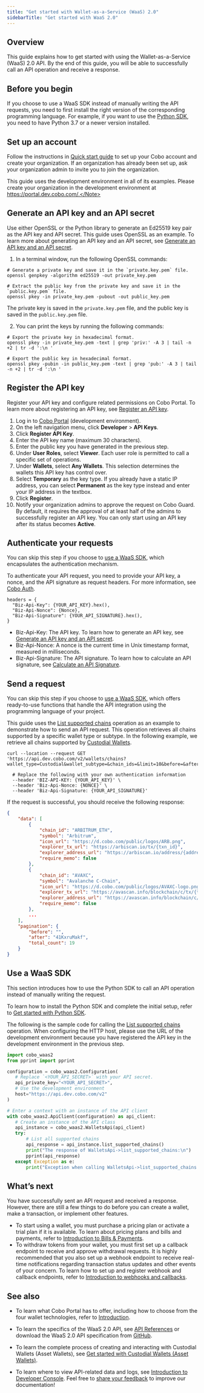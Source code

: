 ```yaml
---
title: "Get started with Wallet-as-a-Service (WaaS) 2.0"
sidebarTitle: "Get started with WaaS 2.0"
---
```


## Overview

This guide explains how to get started with using the Wallet-as-a-Service (WaaS) 2.0 API. By the end of this guide, you will be able to successfully call an API operation and receive a response.

## Before you begin

If you choose to use a WaaS SDK instead of manually writing the API requests, you need to first install the right version of the corresponding programming language. For example, if you want to use the [Python SDK](/v2/developer-tools/quickstart-python), you need to have Python 3.7 or a newer version installed.

## Set up an account

Follow the instructions in [Quick start guide](https://manuals.cobo.com/en/portal/quick-start-guide) to set up your Cobo account and create your organization. If an organization has already been set up, ask your organization admin to invite you to join the organization.

<Note>This guide uses the development environment in all of its examples. Please create your organization in the development environment at https://portal.dev.cobo.com/.</Note>

## Generate an API key and an API secret

Use either OpenSSL or the Python library to generate an Ed25519 key pair as the API key and API secret. This guide uses OpenSSL as an example. To learn more about generating an API key and an API secret, see [Generate an API key and an API secret](/v2/guides/overview/cobo-auth#generate-an-api-key-and-an-api-secret).

1. In a terminal window, run the following OpenSSL commands:

```shell
# Generate a private key and save it in the `private.key.pem` file.
openssl genpkey -algorithm ed25519 -out private_key.pem

# Extract the public key from the private key and save it in the `public.key.pem` file.
openssl pkey -in private_key.pem -pubout -out public_key.pem
```


The private key is saved in the `private.key.pem` file, and the public key is saved in the `public.key.pem` file. 



2. You can print the keys by running the following commands:

```
# Export the private key in hexadecimal format.
openssl pkey -in private_key.pem -text | grep 'priv:' -A 3 | tail -n +2 | tr -d ':\n '

# Export the public key in hexadecimal format.
openssl pkey -pubin -in public_key.pem -text | grep 'pub:' -A 3 | tail -n +2 | tr -d ':\n '
```

## Register the API key

Register your API key and configure related permissions on Cobo Portal. To learn more about registering an API key, see [Register an API key](https://manuals.cobo.com/en/portal/developer-console/create-api-key).

1. Log in to [Cobo Portal](https://portal.dev.cobo.com/login) (development environment).
2. On the left navigation menu, click **Developer** > **API Keys**.
3. Click **Register API Key**.
4. Enter the API key name (maximum 30 characters).
5. Enter the public key you have generated in the previous step.
6. Under **User Roles**, select **Viewer**. Each user role is permitted to call a specific set of operations.
7. Under **Wallets**, select **Any Wallets**. This selection determines the wallets this API key has control over.
8. Select **Temporary** as the key type. <Note>If you already have a static IP address, you can select **Permanent** as the key type instead and enter your IP address in the textbox.</Note>
9. Click **Register**.
10. Notify your organization admins to approve the request on Cobo Guard. By default, it requires the approval of at least half of the admins to successfully register an API key. You can only start using an API key after its status becomes **Active**.

## Authenticate your requests

<Note>You can skip this step if you choose to [use a WaaS SDK](/v2/developer-tools/quickstart-python), which encapsulates the authentication mechanism.</Note>

To authenticate your API request, you need to provide your API key, a nonce, and the API signature as request headers. For more information, see [Cobo Auth](/v2/guides/overview/cobo-auth).

```
headers = {
  "Biz-Api-Key": {YOUR_API_KEY}.hex(),
  "Biz-Api-Nonce": {Nonce},
  "Biz-Api-Signature": {YOUR_API_SIGNATURE}.hex(),
}
```

- Biz-Api-Key: The API key. To learn how to generate an API key, see [Generate an API key and an API secret](/v2/guides/overview/cobo-auth#generate-an-api-key-and-an-api-secret).
- Biz-Api-Nonce: A nonce is the current time in Unix timestamp format, measured in milliseconds. 
- Biz-Api-Signature: The API signature. To learn how to calculate an API signature, see [Calculate an API Signature](/v2/guides/overview/cobo-auth#calculate-the-api-signature).

## Send a request

<Note>You can skip this step if you choose to [use a WaaS SDK](/v2/developer-tools/quickstart-python), which offers ready-to-use functions that handle the API integration using the programming language of your project.</Note>

This guide uses the [List supported chains](/v2/api-references/wallets/list-supported-chains) operation as an example to demonstrate how to send an API request. This operation retrieves all chains supported by a specific wallet type or subtype. In the following example, we retrieve all chains supported by [Custodial Wallets](https://manuals.cobo.com/en/portal/custodial-wallets/introduction).

```CURL
curl --location --request GET 'https://api.dev.cobo.com/v2/wallets/chains?wallet_type=Custodial&wallet_subtype=&chain_ids=&limit=10&before=&after='
  
  # Replace the following with your own authentication information
  --header 'BIZ-API-KEY: {YOUR_API_KEY}' \
  --header 'Biz-Api-Nonce: {NONCE}' \
  --header 'Biz-Api-Signature: {YOUR_API_SIGNATURE}'
```

If the request is successful, you should receive the following response:

```JSON
{
    "data": [
        {
            "chain_id": "ARBITRUM_ETH",
            "symbol": "Arbitrum",
            "icon_url": "https://d.cobo.com/public/logos/ARB.png",
            "explorer_tx_url": "https://arbiscan.io/tx/{txn_id}",
            "explorer_address_url": "https://arbiscan.io/address/{address}",
            "require_memo": false
        },
        {
            "chain_id": "AVAXC",
            "symbol": "Avalanche C-Chain",
            "icon_url": "https://d.cobo.com/public/logos/AVAXC-logo.png",
            "explorer_tx_url": "https://avascan.info/blockchain/c/tx/{txn_id}",
            "explorer_address_url": "https://avascan.info/blockchain/c/address/{address}",
            "require_memo": false
        },
        ...
    ],
    "pagination": {
        "before": "",
        "after": "41KxruMakf",
        "total_count": 19
    }
}
```

## Use a WaaS SDK

This section introduces how to use the Python SDK to call an API operation instead of manually writing the request. 

To learn how to install the Python SDK and complete the initial setup, refer to [Get started with Python SDK](/v2/developer-tools/quickstart-python).

The following is the sample code for calling the [List supported chains](/v2/api-references/wallets/list-supported-chains) operation. When configuring the HTTP host, please use the URL of the development environment because you have registered the API key in the development environment in the previous step.

```python
import cobo_waas2
from pprint import pprint

configuration = cobo_waas2.Configuration(
   # Replace `<YOUR_API_SECRET>` with your API secret.
   api_private_key="<YOUR_API_SECRET>",
   # Use the development environment 
   host="https://api.dev.cobo.com/v2"
)

# Enter a context with an instance of the API client
with cobo_waas2.ApiClient(configuration) as api_client:
   # Create an instance of the API class
   api_instance = cobo_waas2.WalletsApi(api_client)
   try:
       # List all supported chains
       api_response = api_instance.list_supported_chains()
       print("The response of WalletsApi->list_supported_chains:\n")
       pprint(api_response)
   except Exception as e:
       print("Exception when calling WalletsApi->list_supported_chains: %s\n" % e)
```

## What’s next

You have successfully sent an API request and received a response. However, there are still a few things to do before you can create a wallet, make a transaction, or implement other features.

- To start using a wallet, you must purchase a pricing plan or activate a trial plan if it is available. To learn about pricing plans and bills and payments, refer to [Introduction to Bills & Payments](https://manuals.cobo.com/en/portal/bills-and-payments/introduction).
- To withdraw tokens from your wallet, you must first set up a callback endpoint to receive and approve withdrawal requests. It is highly recommended that you also set up a webhook endpoint to receive real-time notifications regarding transaction status updates and other events of your concern. To learn how to set up and register webhook and callback endpoints, refer to [Introduction to webhooks and callbacks](/v2/guides/webhooks-callbacks/introduction).


## See also

- To learn what Cobo Portal has to offer, including how to choose from the four wallet technologies, refer to [Introduction](https://manuals.cobo.com/en/portal/introduction).

- To learn the specifics of the WaaS 2.0 API, see [API References](/v2/api-references) or download the WaaS 2.0 API specification from [GitHub](https://github.com/CoboGlobal/developer-site/blob/master/v2/cobo_waas2_openapi_spec/dev_openapi.yaml).

- To learn the complete process of creating and interacting with Custodial Wallets (Asset Wallets), see [Get started with Custodial Wallets (Asset Wallets)](/v2/guides/custodial-wallets/get-started-asset-wallets).

- To learn where to view API-related data and logs, see [Introduction to Developer Console](https://manuals.cobo.com/en/portal/developer-console/introduction).
<Tip>Feel free to [share your feedback](https://forms.zohopublic.com/cobo/form/DocumentFeedbackForm/formperma/QvLOhxJv1_JMsJ-1dleZ8Itb_7rzN-LtgvsDdxosoVI) to improve our documentation!</Tip>